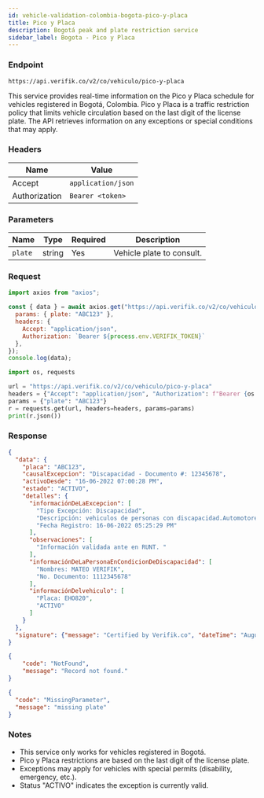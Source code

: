 ```yaml
---
id: vehicle-validation-colombia-bogota-pico-y-placa
title: Pico y Placa
description: Bogotá peak and plate restriction service
sidebar_label: Bogota - Pico y Placa
---
```



### Endpoint

```
https://api.verifik.co/v2/co/vehiculo/pico-y-placa
```

This service provides real-time information on the Pico y Placa schedule for vehicles registered in Bogotá, Colombia. Pico y Placa is a traffic restriction policy that limits vehicle circulation based on the last digit of the license plate. The API retrieves information on any exceptions or special conditions that may apply.

### Headers

| Name | Value |
| --- | --- |
| Accept | `application/json` |
| Authorization | `Bearer <token>` |

### Parameters

| Name | Type | Required | Description |
| --- | --- | --- | --- |
| `plate` | string | Yes | Vehicle plate to consult. |

### Request

<Tabs>
  <TabItem value="node" label="Node.js">

```javascript
import axios from "axios";

const { data } = await axios.get("https://api.verifik.co/v2/co/vehiculo/pico-y-placa", {
  params: { plate: "ABC123" },
  headers: { 
    Accept: "application/json", 
    Authorization: `Bearer ${process.env.VERIFIK_TOKEN}` 
  },
});
console.log(data);
```

  </TabItem>
  <TabItem value="python" label="Python">

```python
import os, requests

url = "https://api.verifik.co/v2/co/vehiculo/pico-y-placa"
headers = {"Accept": "application/json", "Authorization": f"Bearer {os.getenv('VERIFIK_TOKEN')}"}
params = {"plate": "ABC123"}
r = requests.get(url, headers=headers, params=params)
print(r.json())
```

  </TabItem>
</Tabs>

### Response

<Tabs>
  <TabItem value="200" label="200">

```json
{
  "data": {
    "placa": "ABC123",
    "causalExcepcion": "Discapacidad - Documento #: 12345678",
    "activoDesde": "16-06-2022 07:00:28 PM",
    "estado": "ACTIVO",
    "detalles": {
      "informaciónDeLaExcepcion": [
        "Tipo Excepción: Discapacidad",
        "Descripción: vehiculos de personas con discapacidad.Automotores que transporten o sean conducidos por personas con discapacidad permanente, cuya condición motora, sensorial o mental limite su movilidad, siempre y cuando cumplan las normas establecidas.",
        "Fecha Registro: 16-06-2022 05:25:29 PM"
      ],
      "observaciones": [
        "Información validada ante en RUNT. "
      ],
      "informaciónDeLaPersonaEnCondicionDeDiscapacidad": [
        "Nombres: MATEO VERIFIK",
        "No. Documento: 1112345678"
      ],
      "informaciónDelvehiculo": [
        "Placa: EHO820",
        "ACTIVO"
      ]
    }
  },
  "signature": {"message": "Certified by Verifik.co", "dateTime": "August 23, 2022 10:55 AM"}
}
```

  </TabItem>
  <TabItem value="404" label="404">

```json
{
    "code": "NotFound",
    "message": "Record not found."
}
```

  </TabItem>
  <TabItem value="409" label="409">

```json
{
  "code": "MissingParameter",
  "message": "missing plate"
}
```

  </TabItem>
</Tabs>

### Notes

- This service only works for vehicles registered in Bogotá.
- Pico y Placa restrictions are based on the last digit of the license plate.
- Exceptions may apply for vehicles with special permits (disability, emergency, etc.).
- Status "ACTIVO" indicates the exception is currently valid.